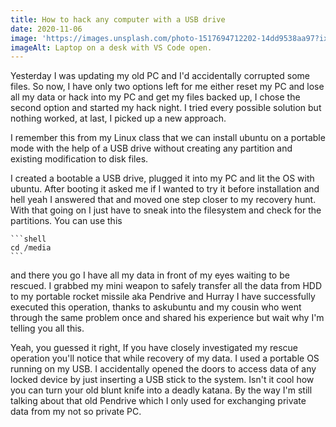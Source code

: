 ```yaml
---
title: How to hack any computer with a USB drive
date: 2020-11-06
image: 'https://images.unsplash.com/photo-1517694712202-14dd9538aa97?ixlib=rb-1.2.1&ixid=eyJhcHBfaWQiOjEyMDd9&auto=format&fit=crop&w=2100&q=80'
imageAlt: Laptop on a desk with VS Code open.
---
```


Yesterday I was updating my old PC and I'd accidentally corrupted some files. So now, I have only two options left for me either reset my PC and lose all my data or hack into my PC and get my files backed up, I chose the second option and started my hack night. I tried every possible solution but nothing worked, at last, I picked up a new approach.

I remember this from my Linux class that we can install ubuntu on a portable mode with the help of a USB drive without creating any partition and existing modification to disk files. 

I created a bootable a USB drive, plugged it into my PC and lit the OS with ubuntu. After booting it asked me if I wanted to try it before installation and hell yeah I answered that and moved one step closer to my recovery hunt. With that going on I just have to sneak into the filesystem and check for the partitions. You can use this

    ```shell
    cd /media
    ```

and there you go I have all my data in front of my eyes waiting to be rescued. I grabbed my mini weapon to safely transfer all the data from HDD to my portable rocket missile aka Pendrive and Hurray I have successfully executed this operation, thanks to askubuntu and my cousin who went through the same problem once and shared his experience but wait why I'm telling you all this.

Yeah, you guessed it right, If you have closely investigated my rescue operation you'll notice that while recovery of my data. I used a portable OS running on my USB. I accidentally opened the doors to access data of any locked device by just inserting a USB stick to the system. Isn't it cool how you can turn your old blunt knife into a deadly katana. By the way I'm still talking about that old Pendrive which I only used for exchanging private data from my not so private PC.
